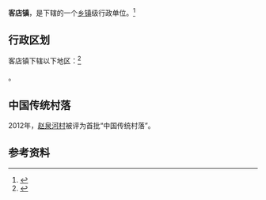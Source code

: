 {{中国乡级行政区|42/08/81/113/000
| 电话区号 = 724
}}

'''客店镇'''，是{{PRC admin/fullname|42/08/81/113/000|3}}下辖的一个[[乡镇|乡镇]]级行政单位。<ref>{{PRC admin/ref sgc|{{PRC admin/parent|42/08/81/113/000}}}}</ref>

== 行政区划 ==

客店镇下辖以下地区：<ref>{{PRC admin/ref sgc|42/08/81/113/000}}</ref>

{{PRC admin/children|42/08/81/113/000}}。

==中国传统村落==
2012年，[[赵泉河村|赵泉河村]]被评为首批“中国传统村落”。

== 参考资料 ==

{{reflist}}

{{行政区划小作品}}
{{PRC admin/navcat|42/08/81/113/000}}